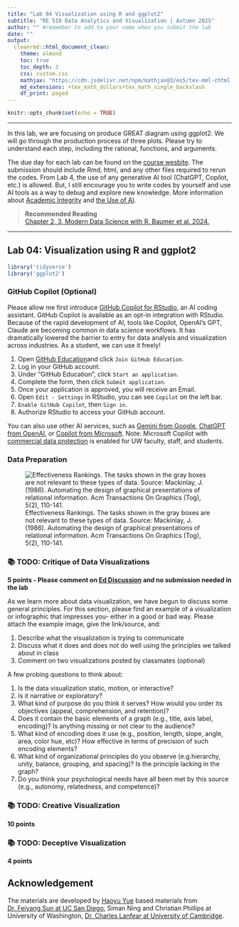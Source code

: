 ```yaml
---
title: "Lab 04 Visualization using R and ggplot2"
subtitle: "RE 519 Data Analytics and Visualization | Autumn 2025"
author: "" #remember to add to your name when you submit the lab
date: ""
output:
  cleanrmd::html_document_clean:
    theme: almond
    toc: true 
    toc_depth: 3
    css: custom.css
    mathjax: "https://cdn.jsdelivr.net/npm/mathjax@3/es5/tex-mml-chtml.js"
    md_extensions: +tex_math_dollars+tex_math_single_backslash   
    df_print: paged    
---
```


```r
knitr::opts_chunk$set(echo = TRUE)
```

---

<!-- start of the main lab content --> 

In this lab, we are focusing on produce GREAT diagram using ggplot2. We will go through the production process of three plots. Please try to understand each step, including the rational, functions, and arguments. 

The due day for each lab can be found on the [course wesbite](https://www.yuehaoyu.com/data-analytics-visualization/). The submission should include Rmd, html, and any other files required to rerun the codes. From Lab 4, the use of any generative AI tool (ChatGPT, Copilot, etc.) is allowed. But, I still encourage you to write codes by yourself and use AI tools as a way to debug and explore new knowledge. More information about [Academic Integrity](https://www.yuehaoyu.com/data-analytics-visualization/syllabus/#academic-integrity) and [the Use of AI](https://www.yuehaoyu.com/data-analytics-visualization/syllabus/#use-of-ai).

> **Recommended Reading** <br>
> [Chapter 2, 3, Modern Data Science with R. Baumer et al. 2024.](https://mdsr-book.github.io/mdsr3e) <br>

---

## Lab 04: Visualization using R and ggplot2

```r
library('tidyverse')
library('ggplot2')
```

### GitHub Copilot (Optional)

Please allow me first introduce [GitHub Copilot for RStudio](https://docs.posit.co/ide/user/ide/guide/tools/copilot.html), an AI coding assistant. GitHub Copilot is available as an opt-in integration with RStudio. Because of the rapid development of AI, tools like Copilot, OpenAI's GPT, Claude are becoming common in data science workflows. It has dramatically lowered the barrier to entry for data analysis and visualization across industries. As a student, we can use it freely!

1. Open [GitHub Education](https://github.com/education)and click `Join GitHub Education`.
2. Log in your GitHub account. 
3. Under "GitHub Education", click `Start an application`.
4. Complete the form, then click `Submit application`.
5. Once your application is approved, you will receive an Email. 
6. Open `Edit - Settings` in RStudio, you can see `Copilot` on the left bar.
7. `Enable GitHub Copilot`, then `Sign in`.
8. Authorize RStudio to access your GitHub account.

You can also use other AI services, such as [Gemini from Google](https://gemini.google.com/), [ChatGPT from OpenAI](https://chatgpt.com/), or [Copilot from Microsoft](https://copilot.microsoft.com). Note: Microsoft Copilot with [commercial data protection](https://uwconnect.uw.edu/it?id=kb_article_view&sysparm_article=KB0034403) is enabled for UW faculty, staff, and students.

### Data Preparation 

![Effectiveness Rankings. The tasks shown in the gray boxes are not relevant to these types of data. Source: Mackinlay, J. (1986). Automating the design of graphical presentations of relational information. Acm Transactions On Graphics (Tog), 5(2), 110-141.](assets/ranking.jpg)


### 📚 TODO: Critique of Data Visualizations

**5 points - Please comment on [Ed Discussion](https://edstem.org/us/courses/86258/discussion/7116268) and no submission needed in the lab**

As we learn more about data visualization, we have begun to discuss some general principles. For this section, please find an example of a visualization or infographic that impresses you- either in a good or bad way. Please attach the example image, give the link/source, and:

1. Describe what the visualization is trying to communicate
1. Discuss what it does and does not do well using the principles we talked about in class
1. Comment on two visualizations posted by classmates (optional)

A few probing questions to think about:

1. Is the data visualization static, motion, or interactive?
1. Is it narrative or exploratory?
1. What kind of purpose do you think it serves? How would you order its objectives (appeal, comprehension, and retention)?
1. Does it contain the basic elements of a graph (e.g., title, axis label, encoding)? Is anything missing or not clear to the audience?
1. What kind of encoding does it use (e.g., position, length, slope, angle, area, color hue, etc)? How effective in terms of precision of such encoding elements?
1. What kind of organizational principles do you observe (e.g.hierarchy, unity, balance, grouping, and spacing)? Is the principle lacking in the graph?
1. Do you think your psychological needs have all been met by this source (e.g., autonomy, relatedness, and competence)?

### 📚 TODO: Creative Visualization

**10 points** 


### 📚 TODO: Deceptive Visualization

**4 points** 




## Acknowledgement

The materials are developed by [Haoyu Yue](www.yuehaoyu.com) based materials from [Dr. Feiyang Sun at UC San Diego](https://fsun.ucsd.edu), Siman Ning and Christian Phillips at University of Washington, [Dr. Charles Lanfear at University of Cambridge](https://clanfear.github.io).
